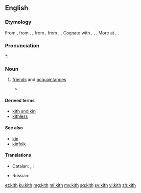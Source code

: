 ==English==

===Etymology===
From {{etyl|enm|en}} {{m|enm|kith||kinsmen, relations}}, from {{etyl|ang|en}} {{m|ang|cȳþþ}}, {{m|ang|cȳþþu||kinship, kinsfolk, relations}}, from {{etyl|gem-pro|en}} {{m|gem-pro|*kunþiþō||knowledge, acquaintance}}, from {{etyl|ine-pro|en}} {{m|ine-pro|*ǵenǝ-}}, {{m|ine-pro|*ǵnō-||to know}}. Cognate with {{etyl|goh|-}} {{m|goh|kundida||kith}}, {{m|goh|kundī||knowledge}}, {{etyl|got|-}} {{m|got|𐌺𐌿𐌽𐌸𐌹||knowledge}}. More at {{l|en|couth}}, {{l|en|-th}}.

===Pronunciation===
*: {{rhymes|ɪθ|lang=en}}

===Noun===
{{en-noun|-|s}}

# {{context|obsolete|lang=en}} [[friend]]s and [[acquaintance]]s
#* {{quote-web
|date=2000-08-03
|year=
|first=
|last=
|author=Michael Kelly
|authorlink=
|title=New Hope For Nice Guys
|site=Orlando Sentinel
|url=http://articles.orlandosentinel.com/2000-08-03/news/0008030095_1_gore-democratic-party-clinton
|archiveorg=
|accessdate=2013-04-06
|passage=The demography-crossing thing that undergirds this election year, I think, is a strong, broad desire to punish Clinton and his '''kith''' with a denial of further power.
}}

====Derived terms====
* [[kith and kin]]
* [[kithless]]

====See also====
* [[kin]]
* [[kinfolk]]

====Translations====
{{trans-top|friends and acquaintances}}
* Catalan: {{t|ca|conegut|alt=coneguts|m-p}}, {{t+|ca|amistat|alt=amistats|f-p}} i {{t|ca|parentela|f}}
{{trans-mid}}
* Russian: {{t|ru|[[друг|друзья́]] и [[знакомый|знако́мые]]|p|tr=druzʹjá i znakómyje|sc=Cyrl}}
{{trans-bottom}}

[[et:kith]]
[[ku:kith]]
[[mg:kith]]
[[ml:kith]]
[[my:kith]]
[[sq:kith]]
[[sv:kith]]
[[vi:kith]]
[[zh:kith]]